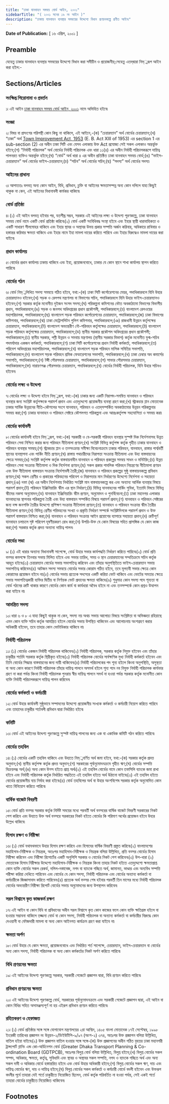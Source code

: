 ```yaml
---
title: "ঢাকা যানবাহন সমন্বয় বোর্ড আইন, ২০০১"
sidebarTitle: "( ২০০১ সনের ১৯ নং আইন )"
description: "ঢাকায় যানবাহন ব্যবস্থার সমন্বয়ের উদ্দেশ্যে বিধান প্রণয়নকল্পে প্রণীত আইন৷"
---
```


**Date of Publication:** [ ১৬ এপ্রিল, ২০০১ ]

## Preamble

যেহেতু ঢাকার যানবাহন ব্যবস্থার সমন্বয়ের উদ্দেশ্যে বিধান করা সমীচীন ও প্রয়োজনীয়;সেহেতু এতদ্‌দ্বারা নিম্্নরূপ আইন করা হইল:-

## Sections/Articles

### সংক্ষিপ্ত শিরোনামা ও প্রবর্তন

১৷ এই আইন [ঢাকা যানবাহন সমন্বয় বোর্ড আইন, ২০০১](/act-858.html "ঢাকা যানবাহন সমন্বয় বোর্ড আইন, ২০০১") নামে অভিহিত হইবে৷

### সংজ্ঞা

২৷ বিষয় বা প্রসংগের পরিপন্থী কোন কিছু না থাকিলে, এই আইনে,-(ক) “চেয়ারম্যান” অর্থ বোর্ডের চেয়ারম্যান;(খ) “ঢাকা” অর্থ [Town Improvement Act, 1953](/act-257.html "Town Improvement Act, 1953 ") (E. B. Act XIII of 1953) এর section 1 এর sub-section (2) এর অধীন ঢাকা সিটি এবং যেসব এলাকায় উক্ত Act প্রযোজ্য সেই সকল এলাকাও অন্তর্ভুক্ত হইবে;(গ) “নির্বাহী পরিচালক” অর্থ বোর্ডের নির্বাহী পরিচালক এবং ধারা ১১(৪) এর অধীন নির্বাহী পরিচালকরূপে দায়িত্ব পালনরত ব্যক্তিও অন্তর্ভুক্ত হইবে;(ঘ) “বোর্ড” অর্থ ধারা ৪ এর অধীন প্রতিষ্ঠিত ঢাকা যানবাহন সমন্বয় বোর্ড;(ঙ) “ভাইস-চেয়ারম্যান” অর্থ বোর্ডের ভাইস-চেয়ারম্যান;(চ) “সচিব” অর্থ বোর্ডের সচিব;(ছ) “সদস্য” অর্থ বোর্ডের সদস্য৷

### আইনের প্রাধান্য

৩৷ আপাততঃ বলবত্ অন্য কোন আইন, বিধি, প্রবিধান, চুক্তি বা আইনের ক্ষমতাসম্পন্ন অন্য কোন দলিলে যাহা কিছুই থাকুক না কেন, এই আইনের বিধানাবলী কার্যকর থাকিবে৷

### বোর্ড প্রতিষ্ঠা

৪৷ (১) এই আইন বলবত্ হইবার পর, যতশীঘ্র সম্ভব, সরকার এই আইনের লক্ষ্য ও উদ্দেশ্য পূরণকল্পে, ঢাকা যানবাহন সমন্বয় বোর্ড নামে একটি বোর্ড প্রতিষ্ঠা করিবে৷(২) বোর্ড একটি সংবিধিবদ্ধ সংস্থা হইবে এবং ইহার স্থায়ী ধারাবাহিকতা ও একটি সাধারণ সীলমোহর থাকিবে এবং ইহার স্থাবর ও অস্থাবর উভয় প্রকার সম্পত্তি অর্জন করিবার, অধিকারে রাখিবার ও হস্তান্তর করিবার ক্ষমতা থাকিবে এবং ইহার নামে ইহা মামলা দায়ের করিতে পারিবে এবং ইহার বিরুদ্ধেও মামলা দায়ের করা যাইবে৷

### প্রধান কার্যালয়

৫৷ বোর্ডের প্রধান কার্যালয় ঢাকায় থাকিবে এবং ইহা, প্রয়োজনবোধে, ঢাকার যে কোন স্থানে শাখা কার্যালয় স্থাপন করিতে পারিবে৷

### বোর্ডের গঠন

৬৷ বোর্ড নিম্্নলিখিত সদস্য সমন্বয়ে গঠিত হইবে, যথা:-(ক) ঢাকা সিটি কর্পোরেশনের মেয়র, পদাধিকারবলে যিনি উহার চেয়ারম্যানও হইবেন;(খ) সড়ক ও রেলপথ মন্ত্রণালয় বা বিভাগের সচিব, পদাধিকারবলে যিনি উহার ভাইস-চেয়ারম্যানও হইবেন;(গ) সরকার কর্তৃক মনোনীত দুইজন সংসদ সদস্য;(ঘ) পরিকল্পনা কমিশনের ভৌত অবকাঠামো বিভাগের বিভাগীয় প্রধান, পদাধিকারবলে;(ঙ) সড়ক ও জনপথ অধিদপ্তরের প্রধান প্রকৌশলী, পদাধিকারবলে;(চ) বাংলাদেশ রেলওয়ের মহাপরিচালক, পদাধিকারবলে;(ছ) বাংলাদেশ সড়ক পরিবহন কর্পোরেশনের চেয়ারম্যান, পদাধিকারবলে;(জ) ঢাকা বিভাগের কমিশনার, পদাধিকারবলে;(ঝ) ঢাকা মেট্রোপলিটন পুলিশ কমিশনার, পদাধিকারবলে;(ঞ) রাজধানী উন্নয়ন কর্তৃপক্ষের চেয়ারম্যান, পদাধিকারবলে;(ট) বাংলাদেশ অভ্যন্তরীণ নৌ-পরিবহন কর্তৃপক্ষের চেয়ারম্যান, পদাধিকারবলে;(ঠ) বাংলাদেশ সড়ক পরিবহন কর্তৃপক্ষের চেয়ারম্যান, পদাধিকারবলে;(ড) স্থানীয় সরকার প্রকৌশল অধিদপ্তরের প্রধান প্রকৌশলী; পদাধিকারবলে;(ঢ) স্থানীয় সরকার, পল্লী উন্নয়ন ও সমবায় মন্ত্রণালয় (স্থানীয় সরকার বিভাগ) কর্তৃক মনোনীত যুগ্ম-সচিব পদমর্যাদার একজন কর্মকর্তা, পদাধিকারবলে;(ণ) ঢাকা সিটি কর্পোরেশনের প্রধান নির্বাহী কর্মকর্তা, পদাধিকারবলে;(ত) পরিবেশ অধিদপ্তরের মহাপরিচালক, পদাধিকারবলে;(থ) বাংলাদেশ সড়ক পরিবহন মালিক সমিতির সভাপতি, পদাধিকারবলে;(দ) বাংলাদেশ সড়ক পরিবহন শ্রমিক ফেডারেশনের সভাপতি, পদাধিকারবলে;(ধ) ঢাকা চেম্বার অব কমার্সের সভাপতি, পদাধিকারবলে;(ন) টঙ্গী পৌরসভার চেয়ারম্যান, পদাধিকারবলে;(প) সাভার পৌরসভার চেয়ারম্যান, পদাধিকারবলে;(ফ) নারায়ণগঞ্জ পৌরসভার চেয়ারম্যান, পদাধিকারবলে;(ব) বোর্ডের নির্বাহী পরিচালক, যিনি উহার সচিবও হইবেন৷

### বোর্ডের লক্ষ্য ও উদ্দেশ্য

৭৷ বোর্ডের লক্ষ্য ও উদ্দেশ্য হইবে নিম্্নরূপ, যথা:-(ক) ঢাকার জন্য একটি নিরাপদ-সমন্বিত যানবাহন ও পরিবহন ব্যবস্থার জন্য সংশ্লিষ্ট কর্তৃপক্ষকে পরামর্শ প্রদান এবং এতদুদ্দেশ্যে প্রয়োজনীয় ব্যবস্থা গ্রহণ করা;(খ) স্ট্রাকচার প্লান মোতাবেক ঢাকার সার্বিক উন্নয়নের নীতি-কৌশলের সংগে যানবাহন, পরিবহন ও এতদ্‌সম্পর্কিত অবকাঠামোর উন্নয়ন পরিকল্পনার সমন্বয় করা;(গ) ঢাকার যানবাহন ও পরিবহন সেক্টরে কৌশলগত পরিকল্পনা এবং আন্তঃকর্তৃপক্ষ সহযোগিতা ও সমন্বয় করা৷

### বোর্ডের কার্যাবলী

৮৷ বোর্ডের কার্যাবলী হইবে নিম্্নরূপ, যথা:-(ক) সরকারী ও বে-সরকারী পরিবহন ব্যবস্থার সুস্পষ্ট দিক নির্দেশনাসহ উন্নত পরিবহন সেবা নিশ্চিত করার জন্য পরিবহন নীতিমালা প্রণয়ন;(খ) সংশ্লিষ্ট বিভিন্ন কর্তৃপক্ষ কর্তৃক গৃহীত ঢাকার যানবাহন ও পরিবহন ব্যবস্থার সমন্বয়;(গ) স্ট্রাকচার প্লান ও তত্সংক্রান্ত সমীক্ষা বিবেচনাক্রমে ঢাকার পরিবহন, যানবাহন, রাস্তার পার্শ্ববর্তী স্থানের ব্যবস্থাপনা এবং পার্কিং নীতি প্রণয়ন;(ঘ) রাস্তায় পথচারীদের নিরাপত্তা সংক্রান্ত নীতিমালা এবং উহা বাস্তবায়নের ক্ষেত্রে সমন্বয়;(ঙ) সংশ্লিষ্ট কর্তৃপক্ষ কর্তৃক বাস্তবায়নাধীন যানবাহন ও পরিবহন প্রকল্পের সমন্বয় সাধন ও মনিটরিং;(চ) উন্নত পরিবহন সেবা সংক্রান্ত নীতিমালা ও দিক নির্দেশনা প্রণয়ন;(ছ) সকল প্রকার পাবলিক পরিবহন নিয়ন্ত্রণের নীতিমালা প্রণয়ন এবং উক্ত নীতিমালা বাস্তবায়ন সংক্রান্ত নির্দেশাবলী তৈরী;(জ) যানবাহন ও পরিবহন প্রকল্পের সুষ্ঠু বাস্তবায়নকল্পে প্রবিধান প্রণয়ন;(ঝ) সকল শ্রেণীর ও প্রকারের পরিবহনের পরিবেশ ও নিরাপত্তার মান নির্ধারণের উদ্দেশ্যে নির্দেশনা ও সহায়তা প্রদান;(ঞ) দফা (ঝ) এর অধীন নির্দেশনায় নির্ধারিত সংশ্লিষ্ট মান বাস্তবায়নকল্পে কর এবং অন্যান্য আর্থিক ব্যবস্থার বিষয়ে পরামর্শ প্রদান;(ট) পরিবহন ইঞ্জিনিয়ারিং স্কীম এর স্থান নির্ধারণ;(ঠ) বিভিন্ন যানবাহনের পার্কিং সুবিধা, ইত্যাদি বিষয়ে বিভিন্ন স্কীমের নকসা অনুমোদন;(ড) যানবাহন ইঞ্জিনিয়ারিং স্কীম প্রণয়ন, অনুমোদন ও পুনর্বিবেচনা;(ঢ) ঢাকা মহানগর এলাকার যানবাহনের স্থাপনার পরিকল্পনা তৈরী এবং উহা বাস্তবায়ন সম্পর্কিত বিষয়ে পরামর্শ প্রদান;(ণ) যানবাহন ও পরিবহন সেক্টরের জন্য দক্ষ জনশক্তি তৈরীর উদ্দেশ্যে প্রশিক্ষণ সংক্রান্ত নীতিমালা প্রণয়ন;(ত) যানবাহন ও পরিবহন সংক্রান্ত স্কীম তৈরীর নীতিমালা প্রণয়ন;(থ) বিভিন্ন শ্রেণীর পরিবহনের সংখ্যা ও প্রকৃতি নির্ধারণ সম্পর্কে সংশ্লিষ্টদিগকে পরামর্শ প্রদান ও উক্ত পরামর্শ বাস্তবায়ন নিশ্চিত করা;(দ) যানবাহন ও পরিবহন সংক্রান্ত আইন প্রয়োগের ব্যাপারে সহায়তা প্রদান;(ধ) ত্রুটিপূর্ণ যানবাহন চলাচলে সৃষ্ট পরিবেশ দূষণীয়করণ রোধ করা;(ন) উপরি-উক্ত যে কোন বিষয়ের সহিত প্রাসঙ্গিক যে কোন কাজ করা;(প) সরকার কর্তৃক প্রদত্ত অন্যান্য দায়িত্ব পালন৷

### বোর্ডের সভা

৯৷ (১) এই ধারার অন্যান্য বিধানাবলী সাপেক্ষে, বোর্ড উহার সভার কার্যপদ্ধতি নির্ধারণ করিতে পারিবে৷(২) বোর্ড প্রতি বত্সর কমপক্ষে তিনবার সভায় মিলিত হইবে এবং সভার তারিখ, সময় ও স্থান চেয়ারম্যানের সম্মতিক্রমে সচিব কর্তৃক আহূত হইবে৷(৩) চেয়ারম্যান বোর্ডের সভায় সভাপতিত্ব করিবেন এবং তাঁহার অনুপস্থিতিতে ভাইস-চেয়ারম্যান সভায় সভাপতিত্ব করিবেন৷(৪) আটজন সদস্য সমন্বয়ে বোর্ডের সভার কোরাম গঠিত হইবে, তবে মূলতবী সভার ক্ষেত্রে কোন কোরামের প্রয়োজন হইবে না৷(৫) বোর্ডের সভায় প্রত্যেক সদস্যের একটি করিয়া ভোট থাকিবে এবং ভোটের সমতার ক্ষেত্রে সভায় সভাপতিত্বকারী ব্যক্তির দ্বিতীয় বা নির্ণায়ক ভোট প্রদানের ক্ষমতা থাকিবে৷(৬) শুধুমাত্র কোন সদস্য পদে শূন্যতা বা বোর্ড গঠনের ত্রুটি থাকার কারণে বোর্ডের কোন কার্য বা কার্যধারা অবৈধ হইবে না এবং তত্সম্পর্কে কোন প্রশ্নও উত্থাপন করা যাইবে না৷

### আমন্ত্রিত সদস্য

১০৷ ধারা ৬ ও ৮ এ যাহা কিছুই থাকুক না কেন, সদস্য নয় অথচ সভায় আলোচ্য বিষয়ে সংশ্লিষ্টতা বা অভিজ্ঞতা রহিয়াছে এমন কোন ব্যক্তি সচিব কর্তৃক আমন্ত্রিত হইলে বোর্ডের সভায় উপস্থিত থাকিবেন এবং আলোচনায় অংশগ্রহণ করার অধিকারী হইবেন, তবে তাহার কোন ভোটাধিকার থাকিবে না৷

### নির্বাহী পরিচালক

১১৷ (১) বোর্ডের একজন নির্বাহী পরিচালক থাকিবেন৷(২) নির্বাহী পরিচালক, সরকার কর্তৃক নিযুক্ত হইবেন এবং তাঁহার চাকুরীর শর্তাদি সরকার কর্তৃক স্থিরীকৃত হইবে৷(৩) নির্বাহী পরিচালক বোর্ডের সার্বক্ষণিক মুখ্য নির্বাহী কর্মকর্তা হইবেন এবং তিনি বোর্ডের সিদ্ধান্ত বাস্তবায়নের জন্য দায়ী থাকিবেন৷(৪) নির্বাহী পরিচালকের পদ শূন্য হইলে কিংবা অনুপস্থিতি, অসুস্থতা বা অন্য কোন কারণে নির্বাহী পরিচালক তাঁহার দায়িত্ব পালনে অসমর্থ হইলে শূন্য পদে নব নিযুক্ত নির্বাহী পরিচালক কার্যভার গ্রহণ না করা পর্যন্ত কিংবা নির্বাহী পরিচালক পুনরায় স্বীয় দায়িত্ব পালনে সমর্থ না হওয়া পর্যন্ত সরকার কর্তৃক মনোনীত কোন ব্যক্তি নির্বাহী পরিচালকরূপে দায়িত্ব পালন করিবেন৷

### বোর্ডের কর্মকর্তা ও কর্মচারী

১২৷ বোর্ড উহার কার্যাবলী সুষ্ঠুভাবে সম্পাদনের উদ্দেশ্যে প্রয়োজনীয় সংখ্যক কর্মকর্তা ও কর্মচারী নিয়োগ করিতে পারিবে এবং তাহাদের চাকুরীর শর্তাবলী প্রবিধান দ্বারা নির্ধারিত হইবে৷

### কমিটি

১৩৷ বোর্ড এই আইনের উদ্দেশ্য পূরণকল্পে সুস্পষ্ট দায়িত্ব পালনের জন্য এক বা একাধিক কমিটি গঠন করিতে পারিবে৷

### বোর্ডের তহবিল

১৪৷ (১) বোর্ডের একটি তহবিল থাকিবে এবং উহাতে নিম্্নবর্ণিত অর্থ জমা হইবে, যথা:-(ক) সরকার কর্তৃক প্রদত্ত অনুদান;(খ) স্থানীয় কর্তৃপক্ষ কর্তৃক প্রদত্ত অনুদান;(গ) সরকারের পূর্বানুমোদনক্রমে গৃহীত ঋণ;(ঘ) বোর্ডের সম্পত্তি বিক্রয়লব্ধ অর্থ;(ঙ) অন্য কোন উত্স হইতে প্রাপ্ত অর্থ৷(২) এই তহবিল বোর্ডের নামে কোন তফসিলি ব্যাংকে জমা রাখা হইবে এবং নির্বাহী পরিচালক কর্তৃক নির্ধারিত পদ্ধতিতে এই তহবিল হইতে অর্থ উঠানো যাইবে৷(৩) এই তহবিল হইতে বোর্ডের প্রয়োজনীয় ব্যয় নির্বাহ করা হইবে৷(৪) বোর্ড তহবিলের অর্থ বা উহার অংশবিশেষ সরকার কর্তৃক অনুমোদিত কোন খাতে বিনিয়োগ করিতে পারিবে৷

### বার্ষিক বাজেট বিবরণী

১৫৷ বোর্ড প্রতি বত্সর সরকার কর্তৃক নির্দিষ্ট সময়ের মধ্যে পরবর্তী অর্থ বত্সরের বার্ষিক বাজেট বিবরণী সরকারের নিকট পেশ করিবে এবং উহাতে উক্ত অর্থ বত্সরে সরকারের নিকট হইতে বোর্ডের কি পরিমাণ অর্থের প্রয়োজন হইবে উহার উল্লেখ থাকিবে৷

### হিসাব রক্ষণ ও নিরীক্ষা

১৬৷ (১) বোর্ড যথাযথভাবে উহার হিসাব রক্ষণ করিবে এবং হিসাবের বার্ষিক বিবরণী প্রস্তুত করিবে৷(২) বাংলাদেশের মহাহিসাব-নিরীক্ষক ও নিয়ন্ত্রক, অতঃপর মহাহিসাব-নিরীক্ষক ও নিয়ন্ত্রক বলিয়া উল্লিখিত, প্রতি বত্সর বোর্ডের হিসাব নিরীক্ষা করিবেন এবং নিরীক্ষা রিপোর্টের একটি অনুলিপি সরকার ও বোর্ডের নিকট পেশ করিবেন৷(৩) উপ-ধারা (২) মোতাবেক হিসাব নিরীক্ষার উদ্দেশ্যে মহাহিসাব-নিরীক্ষক ও নিয়ন্ত্রক কিংবা তাহার নিকট হইতে এতদুদ্দেশ্যে ক্ষমতাপ্রাপ্ত কোন ব্যক্তি বোর্ডের সকল রেকর্ড, দলিল-দস্তাবেজ, নগদ বা ব্যাংকে গচ্ছিত অর্থ, জামানত, ভাণ্ডার এবং অন্যবিধ সম্পত্তি পরীক্ষা করিয়া দেখিতে পারিবেন এবং বোর্ডের যে কোন সদস্য, নির্বাহী পরিচালক এবং বোর্ডের অন্যান্য কর্মকর্তা বা কর্মচারীকে জিজ্ঞাসাবাদ করিতে পারিবেন৷(৪) প্রত্যেক অর্থ বত্সর শেষ হইবার পরবর্তী তিন মাসের মধ্যে নির্বাহী পরিচালক বোর্ডের অভ্যন্তরীণ নিরীক্ষা রিপোর্ট বোর্ডের সভায় অনুমোদনের জন্য উপস্থাপন করিবেন৷

### সরল বিশ্বাসে কৃত কাজকর্ম রক্ষণ

১৭৷ এই আইন বা কোন বিধি বা প্রবিধানের অধীন সরল বিশ্বাসে কৃত কোন কাজের ফলে কোন ব্যক্তি ক্ষতিগ্রস্ত হইলে বা হওয়ার সম্ভাবনা থাকিলে তজ্জন্য বোর্ড বা কোন সদস্য, নির্বাহী পরিচালক বা অন্যান্য কর্মকর্তা বা কর্মচারীর বিরুদ্ধে কোন দেওয়ানী বা ফৌজদারী মামলা বা অন্য কোন আইনগত কার্যক্রম গ্রহণ করা যাইবে না৷

### ক্ষমতা অর্পণ

১৮৷ বোর্ড উহার যে কোন ক্ষমতা, প্রয়োজনবোধে এবং নির্ধারিত শর্ত সাপেক্ষে, চেয়ারম্যান, ভাইস-চেয়ারম্যান বা বোর্ডের অন্য কোন সদস্য, নির্বাহী পরিচালক বা অন্য কোন কর্মকর্তার নিকট অর্পণ করিতে পারিবে৷

### বিধি প্রণয়নের ক্ষমতা

১৯৷ এই আইনের উদ্দেশ্য পূরণকল্পে সরকার, সরকারী গেজেটে প্রজ্ঞাপন দ্বারা, বিধি প্রণয়ন করিতে পারিবে৷

### প্রবিধান প্রণয়নের ক্ষমতা

২০৷ এই আইনের উদ্দেশ্য পূরণকল্পে বোর্ড, সরকারের পূর্বানুমোদনক্রমে এবং সরকারী গেজেটে প্রজ্ঞাপন দ্বারা, এই আইন বা কোন বিধির সহিত অসামঞ্জস্যপূর্ণ না হয় এইরূপ প্রবিধান প্রণয়ন করিতে পারিবে৷

### রহিতকরণ ও হেফাজত

২১৷ (১) বোর্ড প্রতিষ্ঠার সঙ্গে সঙ্গে যোগাযোগ মন্ত্রণালয়ের ২রা আশ্বিন, ১৪০৫ বাংলা মোতাবেক ১৭ই সেপ্টেম্বর, ১৯৯৮ ইংরেজী তারিখের প্রজ্ঞাপন নং উন্নয়ন-২/ডিইউটিপি-৯/৯৭ (অংশ-২) ৩৭৪, অতঃপর উক্ত প্রজ্ঞাপন বলিয়া উল্লিখিত, বাতিল হইয়া যাইবে৷(২) উক্ত প্রজ্ঞাপন বাতিল হওয়ার সঙ্গে সঙ্গে-(ক) উক্ত প্রজ্ঞাপনের অধীন গঠিত বৃহত্তর ঢাকা মহানগরী ট্রান্সপোর্ট প্লানিং এন্ড কো-অর্ডিনেশন বোর্ড (Greater Dhaka Transport Planning & Co-ordination Board (GDTPCB), অতঃপর বিলুপ্ত বোর্ড বলিয়া উল্লিখিত, বিলুপ্ত হইবে;(খ) বিলুপ্ত বোর্ডের সকল সম্পদ, অধিকার, ক্ষমতা, কর্তৃত্ব, সুবিধাদি এবং স্থাবর ও অস্থাবর সকল সম্পত্তি, নগদ ও ব্যাংকে গচ্ছিত অর্থ এবং অন্য সকল দাবী ও অধিকার বোর্ডে হস্তান্তরিত হইবে এবং বোর্ড উহার অধিকারী হইবে;(গ) বিলুপ্ত বোর্ডের সকল ঋণ, দায় এবং দায়িত্ব বোর্ডের ঋণ, দায় ও দায়িত্ব হইবে;(ঘ) বিলুপ্ত বোর্ডের সকল কর্মকর্তা ও কর্মচারী বোর্ডে বদলী হইবেন এবং উক্তরূপ বদলীর পূর্বে তাহারা যেই শর্তে চাকুরীতে নিয়োজিত ছিলেন, বোর্ড কর্তৃক পরিবর্তিত না হওয়া পর্যন্ত, সেই একই শর্তে তাহারা বোর্ডের চাকুরীতে নিয়োজিত থাকিবেন৷

## Footnotes
